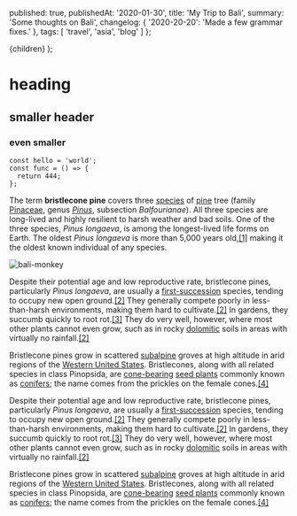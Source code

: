 
  published: true,
  publishedAt: '2020-01-30',
  title: 'My Trip to Bali',
  summary: 'Some thoughts on Bali',
  changelog: {
    '2020-20-20': 'Made a few grammar fixes.'
  },
  tags: [
    'travel', 'asia', 'blog'
  ]
};

<BlogPostLayout>{children}</BlogPostLayout>
);

# heading

## smaller header

### even smaller

```tsx
const hello = 'world';
const func = () => {
  return 444;
};
```

The term **bristlecone pine** covers three [species](https://en.wikipedia.org/wiki/Species 'Species') of [pine](https://en.wikipedia.org/wiki/Pine 'Pine') tree (family [Pinaceae](https://en.wikipedia.org/wiki/Pinaceae 'Pinaceae'), genus [_Pinus_](https://en.wikipedia.org/wiki/Pinus 'Pinus'), subsection _Balfourianae_). All three species are long-lived and highly resilient to harsh weather and bad soils. One of the three species, _Pinus longaeva_, is among the longest-lived life forms on Earth. The oldest _Pinus longaeva_ is more than 5,000 years old,[\[1\]](https://en.wikipedia.org/wiki/Bristlecone_pine#cite_note-oldest-1) making it the oldest known individual of any species.

![bali-monkey](../static/mahkeo-monkey.jpg)

Despite their potential age and low reproductive rate, bristlecone pines, particularly _Pinus longaeva_, are usually a [first-succession](https://en.wikipedia.org/wiki/Primary_succession 'Primary succession') species, tending to occupy new open ground.[\[2\]](https://en.wikipedia.org/wiki/Bristlecone_pine#cite_note-FEIS-2) They generally compete poorly in less-than-harsh environments, making them hard to cultivate.[\[2\]](https://en.wikipedia.org/wiki/Bristlecone_pine#cite_note-FEIS-2) In gardens, they succumb quickly to root rot.[\[3\]](https://en.wikipedia.org/wiki/Bristlecone_pine#cite_note-3) They do very well, however, where most other plants cannot even grow, such as in rocky [dolomitic](<https://en.wikipedia.org/wiki/Dolomite_(mineral)> 'Dolomite (mineral)') soils in areas with virtually no rainfall.[\[2\]](https://en.wikipedia.org/wiki/Bristlecone_pine#cite_note-FEIS-2)

Bristlecone pines grow in scattered [subalpine](https://en.wikipedia.org/wiki/Subalpine 'Subalpine') groves at high altitude in arid regions of the [Western United States](https://en.wikipedia.org/wiki/Western_United_States 'Western United States'). Bristlecones, along with all related species in class Pinopsida, are [cone-bearing](https://en.wikipedia.org/wiki/Conifer_cone 'Conifer cone') [seed plants](https://en.wikipedia.org/wiki/Seed_plant 'Seed plant') commonly known as [conifers](https://en.wikipedia.org/wiki/Conifer 'Conifer'); the name comes from the prickles on the female cones.[\[4\]](https://en.wikipedia.org/wiki/Bristlecone_pine#cite_note-ARKive-4)

Despite their potential age and low reproductive rate, bristlecone pines, particularly _Pinus longaeva_, are usually a [first-succession](https://en.wikipedia.org/wiki/Primary_succession 'Primary succession') species, tending to occupy new open ground.[\[2\]](https://en.wikipedia.org/wiki/Bristlecone_pine#cite_note-FEIS-2) They generally compete poorly in less-than-harsh environments, making them hard to cultivate.[\[2\]](https://en.wikipedia.org/wiki/Bristlecone_pine#cite_note-FEIS-2) In gardens, they succumb quickly to root rot.[\[3\]](https://en.wikipedia.org/wiki/Bristlecone_pine#cite_note-3) They do very well, however, where most other plants cannot even grow, such as in rocky [dolomitic](<https://en.wikipedia.org/wiki/Dolomite_(mineral)> 'Dolomite (mineral)') soils in areas with virtually no rainfall.[\[2\]](https://en.wikipedia.org/wiki/Bristlecone_pine#cite_note-FEIS-2)

Bristlecone pines grow in scattered [subalpine](https://en.wikipedia.org/wiki/Subalpine 'Subalpine') groves at high altitude in arid regions of the [Western United States](https://en.wikipedia.org/wiki/Western_United_States 'Western United States'). Bristlecones, along with all related species in class Pinopsida, are [cone-bearing](https://en.wikipedia.org/wiki/Conifer_cone 'Conifer cone') [seed plants](https://en.wikipedia.org/wiki/Seed_plant 'Seed plant') commonly known as [conifers](https://en.wikipedia.org/wiki/Conifer 'Conifer'); the name comes from the prickles on the female cones.[\[4\]](https://en.wikipedia.org/wiki/Bristlecone_pine#cite_note-ARKive-4)
